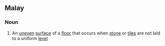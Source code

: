 ==Malay==

===Noun===
{{en-noun|-}}

# An [[uneven]] [[surface]] of a [[floor]] that occurs when [[stone]] or [[tile]]s are not laid to a uniform [[level]]